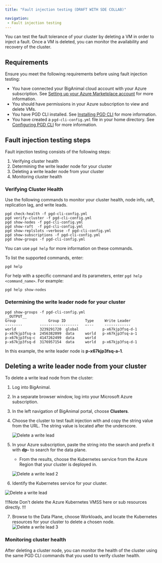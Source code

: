 ```yaml
---
title: "Fault injection testing (DRAFT WITH SDE COLLAB)"

navigation:
 - Fault injection testing
---
```


You can test the fault tolerance of your cluster by deleting a VM in order to inject a fault. Once a VM is deleted, you can monitor 
the availability and recovery of the cluster.

## Requirements

Ensure you meet the following requirements before using fault injection testing:

+ You have connected your BigAnimal cloud account with your Azure subscription.  See [Setting up your Azure Marketplace account](/biganimal/latest/getting_started/02_azure_market_setup/) for more information.
+ You should have permissions in your Azure subscription to view and delete VMs.
+ You have PGD CLI installed.  See [Installing PGD CLI](/pgd/latest/cli/installing_cli/#) for more information. 
+ You have created a `pgd-cli-config.yml` file in your home directory.  See [Configuring PGD CLI](/pgd/latest/cli/configuring_cli/) for more information.

## Fault injection testing steps

Fault injection testing consists of the following steps:

1. Verifying cluster health
2. Determining the write leader node for your cluster
3. Deleting a write leader node from your cluster
4. Monitoring cluster health

### Verifying Cluster Health

Use the following commands to monitor your cluster health, node info, raft, replication lag, and write leads.  

```shell
pgd check-health -f pgd-cli-config.yml
pgd verify-cluster -f pgd-cli-config.yml
pgd show-nodes -f pgd-cli-config.yml
pgd show-raft  -f pgd-cli-config.yml
pgd show-replslots –verbose -f pgd-cli-config.yml
pgd show-subscriptions -f pgd-cli-config.yml
pgd show-groups -f pgd-cli-config.yml
```

You can use `pgd help` for more information on these commands.

To list the supported commands, enter:

```shell
pgd help
```

For help with a specific command and its parameters, enter `pgd help <command_name>`. For example:

```shell
pgd help show-nodes
```


### Determining the write leader node for your cluster


```shell
pgd show-groups -f pgd-cli-config.yml
__OUTPUT__
Group               Group ID         Type     Write Leader     
--------        ------------------   —---     ------------     
world           3239291720  global           p-x67kjp3fsq-d-1 
p-x67kjp3fsq-a  2456382099  data     world   p-x67kjp3fsq-a-1 
p-x67kjp3fsq-c  4147262499  data     world                    
p-x67kjp3fsq-d  3176957154  data     world   p-x67kjp3fsq-d-1
```
In this example, the write leader node is **p-x67kjp3fsq-a-1**.


## Deleting a write leader node from your cluster

To delete a write lead node from the cluster:
1. Log into BigAnimal.
2. In a separate browser window, log into your Microsoft Azure subscription.
3. In the left navigation of BigAnimal portal, choose **Clusters**. 
4. Choose the cluster to test fault injection with and copy the string value from the URL. The string value is located after the underscore.  

     ![Delete a write lead](images/biganimal_faultinjectiontest_1.png)


5. In your Azure subscription, paste the string into the search and prefix it with **dp-** to search for the data plane.  
   * From the results, choose the Kubernetes service from the Azure Region that your cluster is deployed in.

   ![Delete a write lead 2](images/biganimal_faultinjectiontest_2.png)


6. Identify the Kubernetes service for your cluster.

 ![Delete a write lead](images/biganimal_faultinjectiontest_4.png)


!!!Note
Don't delete the Azure Kubernetes VMSS here or sub resources directly.
!!!

7. Browse to the Data Plane, choose Workloads, and locate the Kubernetes resources for your cluster to delete a chosen node.
![Delete a write lead 3](images/biganimal_faultinjectiontest_3.png)


### Monitoring cluster health

After deleting a cluster node, you can monitor the health of the cluster using the same PGD CLI commands that you used to verify cluster health.


